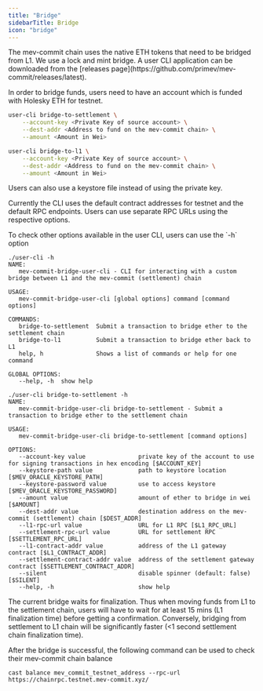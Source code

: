 ```yaml
---
title: "Bridge"
sidebarTitle: Bridge
icon: "bridge"
---
```


<p> The mev-commit chain uses the native ETH tokens that need to be bridged from L1. We use a lock and mint bridge. A user CLI application can be downloaded from the [releases page](https://github.com/primev/mev-commit/releases/latest). </p>

<Note>In order to bridge funds, users need to have an account which is funded with Holesky ETH for testnet. </Note>

<CodeGroup>

```bash ❯_ bridge to settlement chain from L1
user-cli bridge-to-settlement \
	--account-key <Private Key of source account> \
	--dest-addr <Address to fund on the mev-commit chain> \
	--amount <Amount in Wei>
```

```bash ❯_ bridge to L1 from settlement chain
user-cli bridge-to-l1 \
	--account-key <Private Key of source account> \
	--dest-addr <Address to fund on the mev-commit chain> \
	--amount <Amount in Wei>
```

</CodeGroup>

<Note> Users can also use a keystore file instead of using the private key. </Note>

<Note> Currently the CLI uses the default contract addresses for testnet and the default RPC endpoints. Users can use separate RPC URLs using the respective options. </Note>

<p> To check other options available in the user CLI, users can use the `-h` option </p>

```
./user-cli -h
NAME:
   mev-commit-bridge-user-cli - CLI for interacting with a custom bridge between L1 and the mev-commit (settlement) chain

USAGE:
   mev-commit-bridge-user-cli [global options] command [command options]

COMMANDS:
   bridge-to-settlement  Submit a transaction to bridge ether to the settlement chain
   bridge-to-l1          Submit a transaction to bridge ether back to L1
   help, h               Shows a list of commands or help for one command

GLOBAL OPTIONS:
   --help, -h  show help

```

```
./user-cli bridge-to-settlement -h
NAME:
   mev-commit-bridge-user-cli bridge-to-settlement - Submit a transaction to bridge ether to the settlement chain

USAGE:
   mev-commit-bridge-user-cli bridge-to-settlement [command options]

OPTIONS:
   --account-key value               private key of the account to use for signing transactions in hex encoding [$ACCOUNT_KEY]
   --keystore-path value             path to keystore location [$MEV_ORACLE_KEYSTORE_PATH]
   --keystore-password value         use to access keystore [$MEV_ORACLE_KEYSTORE_PASSWORD]
   --amount value                    amount of ether to bridge in wei [$AMOUNT]
   --dest-addr value                 destination address on the mev-commit (settlement) chain [$DEST_ADDR]
   --l1-rpc-url value                URL for L1 RPC [$L1_RPC_URL]
   --settlement-rpc-url value        URL for settlement RPC [$SETTLEMENT_RPC_URL]
   --l1-contract-addr value          address of the L1 gateway contract [$L1_CONTRACT_ADDR]
   --settlement-contract-addr value  address of the settlement gateway contract [$SETTLEMENT_CONTRACT_ADDR]
   --silent                          disable spinner (default: false) [$SILENT]
   --help, -h                        show help
```

<Note> The current bridge waits for finalization. Thus when moving funds from L1 to the settlement chain, users will have to wait for at least 15 mins (L1 finalization time) before getting a confirmation. Conversely, bridging from settlement to L1 chain will be significantly faster (<1 second settlement chain finalization time). </Note>


<Note>
After the bridge is successful, the following command can be used to check their mev-commit chain balance 
</Note>

```
cast balance mev_commit_testnet_address --rpc-url https://chainrpc.testnet.mev-commit.xyz/
```

